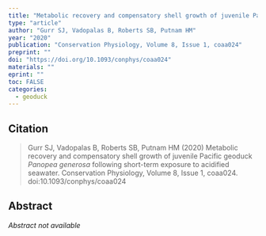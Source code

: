```yaml
---
title: "Metabolic recovery and compensatory shell growth of juvenile Pacific geoduck *Panopea generosa* following short-term exposure to acidified seawater"
type: "article"
author: "Gurr SJ, Vadopalas B, Roberts SB, Putnam HM"
year: "2020"
publication: "Conservation Physiology, Volume 8, Issue 1, coaa024"
preprint: ""
doi: "https://doi.org/10.1093/conphys/coaa024"
materials: ""
eprint: ""
toc: FALSE
categories:
  - geoduck
---
```


## Citation

> Gurr SJ, Vadopalas B, Roberts SB, Putnam HM (2020) Metabolic recovery and compensatory shell growth of juvenile Pacific geoduck *Panopea generosa* following short-term exposure to acidified seawater. Conservation Physiology, Volume 8, Issue 1, coaa024. doi:10.1093/conphys/coaa024

## Abstract

*Abstract not available*
